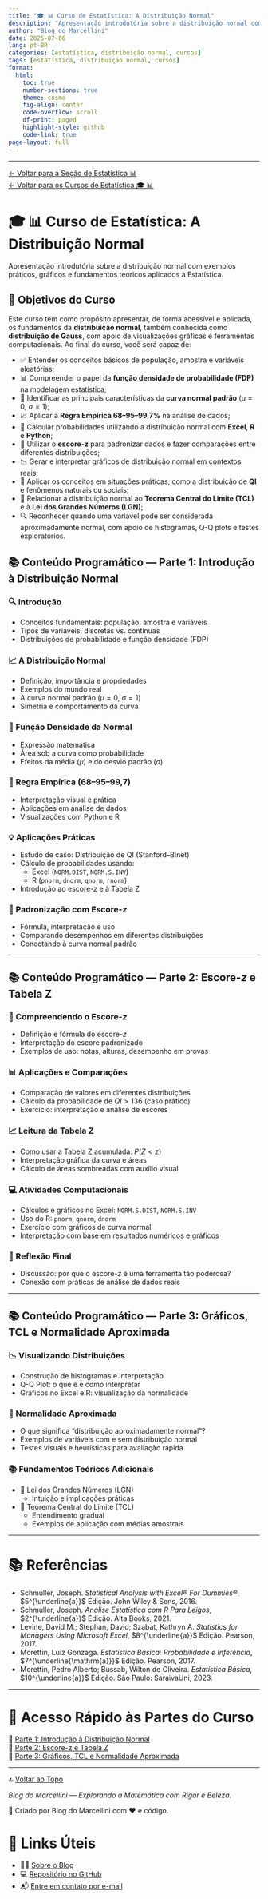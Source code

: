 ```yaml
---
title: "🎓 📊 Curso de Estatística: A Distribuição Normal"
description: "Apresentação introdutória sobre a distribuição normal com exemplos práticos, gráficos e fundamentos teóricos aplicados à Estatística."
author: "Blog do Marcellini"
date: 2025-07-06
lang: pt-BR
categories: [estatística, distribuição normal, cursos]
tags: [estatística, distribuição normal, cursos]
format:
  html:
    toc: true
    number-sections: true
    theme: cosmo
    fig-align: center
    code-overflow: scroll
    df-print: paged
    highlight-style: github
    code-link: true
page-layout: full
---
```

---

[← Voltar para a Seção de Estatística 📊](../../../estatistica/index.qmd)  
[← Voltar para os Cursos de Estatística 🎓 📊](../index.qmd)

# 🎓 📊 Curso de Estatística: A Distribuição Normal

Apresentação introdutória sobre a distribuição normal com exemplos práticos, gráficos e fundamentos teóricos aplicados à Estatística.

::: {.callout-objectives title="🎯 Objetivos do Curso"}
## 🎯 Objetivos do Curso

Este curso tem como propósito apresentar, de forma acessível e aplicada, os fundamentos da **distribuição normal**, também conhecida como **distribuição de Gauss**, com apoio de visualizações gráficas e ferramentas computacionais. Ao final do curso, você será capaz de:

- ✅ Entender os conceitos básicos de população, amostra e variáveis aleatórias;
- 📊 Compreender o papel da **função densidade de probabilidade (FDP)** na modelagem estatística;
- 📐 Identificar as principais características da **curva normal padrão** ($\mu = 0$, $\sigma = 1$);
- 📈 Aplicar a **Regra Empírica 68–95–99,7%** na análise de dados;
- 🧮 Calcular probabilidades utilizando a distribuição normal com **Excel**, **R** e **Python**;
- 🔁 Utilizar o **escore-z** para padronizar dados e fazer comparações entre diferentes distribuições;
- 📉 Gerar e interpretar gráficos de distribuição normal em contextos reais;
- 🧠 Aplicar os conceitos em situações práticas, como a distribuição de **QI** e fenômenos naturais ou sociais;
- 🧩 Relacionar a distribuição normal ao **Teorema Central do Limite (TCL)** e à **Lei dos Grandes Números (LGN)**;
- 🔍 Reconhecer quando uma variável pode ser considerada aproximadamente normal, com apoio de histogramas, Q-Q plots e testes exploratórios.

:::


## 📚 Conteúdo Programático — Parte 1: Introdução à Distribuição Normal

### 🔍 Introdução

- Conceitos fundamentais: população, amostra e variáveis
- Tipos de variáveis: discretas vs. contínuas
- Distribuições de probabilidade e função densidade (FDP)

### 📈 A Distribuição Normal

- Definição, importância e propriedades
- Exemplos do mundo real
- A curva normal padrão ($\mu = 0$, $\sigma = 1$)
- Simetria e comportamento da curva

### 🧮 Função Densidade da Normal

- Expressão matemática
- Área sob a curva como probabilidade
- Efeitos da média ($\mu$) e do desvio padrão ($\sigma$)

### 📏 Regra Empírica (68–95–99,7)

- Interpretação visual e prática
- Aplicações em análise de dados
- Visualizações com Python e R

### 💡 Aplicações Práticas

- Estudo de caso: Distribuição de QI (Stanford–Binet)
- Cálculo de probabilidades usando:
  - Excel (`NORM.DIST`, `NORM.S.INV`)
  - R (`pnorm`, `dnorm`, `qnorm`, `rnorm`)
- Introdução ao escore-$z$ e à Tabela Z

### 🧠 Padronização com Escore-$z$

- Fórmula, interpretação e uso
- Comparando desempenhos em diferentes distribuições
- Conectando à curva normal padrão

---

## 📚 Conteúdo Programático — Parte 2: Escore-$z$ e Tabela Z

### 🧠 Compreendendo o Escore-$z$

- Definição e fórmula do escore-$z$
- Interpretação do escore padronizado
- Exemplos de uso: notas, alturas, desempenho em provas

### 📊 Aplicações e Comparações

- Comparação de valores em diferentes distribuições
- Cálculo da probabilidade de $QI > 136$ (caso prático)
- Exercício: interpretação e análise de escores

### 📈 Leitura da Tabela Z

- Como usar a Tabela Z acumulada: $P(Z < z)$
- Interpretação gráfica da curva e áreas
- Cálculo de áreas sombreadas com auxílio visual

### 💻 Atividades Computacionais

- Cálculos e gráficos no Excel: `NORM.S.DIST`, `NORM.S.INV`
- Uso do R: `pnorm`, `qnorm`, `dnorm`
- Exercício com gráficos de curva normal
- Interpretação com base em resultados numéricos e gráficos

### 🧩 Reflexão Final

- Discussão: por que o escore-$z$ é uma ferramenta tão poderosa?
- Conexão com práticas de análise de dados reais

---

## 📚 Conteúdo Programático — Parte 3: Gráficos, TCL e Normalidade Aproximada

### 📉 Visualizando Distribuições

- Construção de histogramas e interpretação
- Q-Q Plot: o que é e como interpretar
- Gráficos no Excel e R: visualização da normalidade

### 🔬 Normalidade Aproximada

- O que significa “distribuição aproximadamente normal”?
- Exemplos de variáveis com e sem distribuição normal
- Testes visuais e heurísticas para avaliação rápida

### 📚 Fundamentos Teóricos Adicionais

- 📏 Lei dos Grandes Números (LGN)
  - Intuição e implicações práticas
- 🔁 Teorema Central do Limite (TCL)
  - Entendimento gradual
  - Exemplos de aplicação com médias amostrais

---

# 📚 Referências

- Schmuller, Joseph. *Statistical Analysis with Excel® For Dummies®*, $5^{\underline{a}}$ Edição. John Wiley & Sons, 2016.  
- Schmuller, Joseph. *Análise Estatística com R Para Leigos*, $2^{\underline{a}}$ Edição. Alta Books, 2021.  
- Levine, David M.; Stephan, David; Szabat, Kathryn A. *Statistics for Managers Using Microsoft Excel*, $8^{\underline{a}}$ Edição. Pearson, 2017.  
- Morettin, Luiz Gonzaga. *Estatística Básica: Probabilidade e Inferência*, $7^{\underline{\mathrm{a}}}$ Edição. Pearson, 2017.  
- Morettin, Pedro Alberto; Bussab, Wilton de Oliveira. *Estatística Básica*, $10^{\underline{a}}$ Edição. São Paulo: SaraivaUni, 2023.

---

# 🔗 Acesso Rápido às Partes do Curso

🎯 [Parte 1: Introdução à Distribuição Normal](parte-1/distribuicao-normal.qmd)  
🎯 [Parte 2: Escore-z e Tabela Z](parte-2/distribuicao-normal-parte2.qmd)  
🎯 [Parte 3: Gráficos, TCL e Normalidade Aproximada](parte-3/distribuicao-normal-parte3.qmd)

---

🔝 [Voltar ao Topo](index.qmd)

*Blog do Marcellini — Explorando a Matemática com Rigor e Beleza.*

:::{.callout-note}
📌 Criado por Blog do Marcellini com ❤️ e código.
:::

# 🔗 Links Úteis

- 🧑‍🏫 [Sobre o Blog](/posts/pessoal/sobre-o-blog.qmd)  
- 💻 <a href="https://github.com/marcellini-celso/blog-marcellini-V2.git" target="_blank">Repositório no GitHub</a>  
- 📬 [Entre em contato por e-mail](mailto:prof.marcellini@gmail.com)


